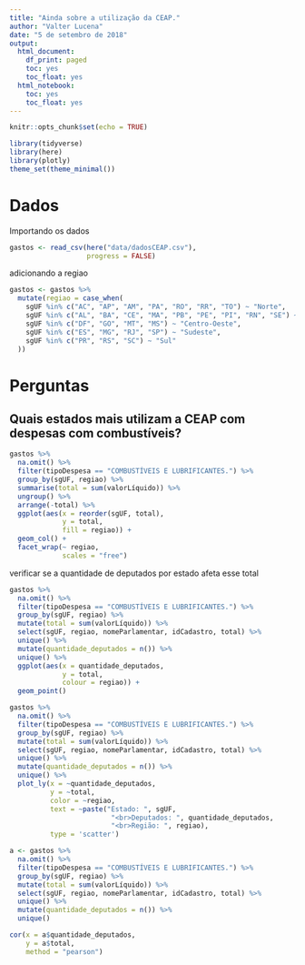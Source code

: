 ```yaml
---
title: "Ainda sobre a utilização da CEAP."
author: "Valter Lucena"
date: "5 de setembro de 2018"
output: 
  html_document:
    df_print: paged
    toc: yes
    toc_float: yes
  html_notebook:
    toc: yes
    toc_float: yes
---
```


```r
knitr::opts_chunk$set(echo = TRUE)
```

```r
library(tidyverse)
library(here)
library(plotly)
theme_set(theme_minimal()) 
```

# Dados

Importando os dados

```r
gastos <- read_csv(here("data/dadosCEAP.csv"),
                   progress = FALSE)
```

adicionando a regiao

```r
gastos <- gastos %>% 
  mutate(regiao = case_when(
    sgUF %in% c("AC", "AP", "AM", "PA", "RO", "RR", "TO") ~ "Norte",
    sgUF %in% c("AL", "BA", "CE", "MA", "PB", "PE", "PI", "RN", "SE") ~ "Nordeste",
    sgUF %in% c("DF", "GO", "MT", "MS") ~ "Centro-Oeste",
    sgUF %in% c("ES", "MG", "RJ", "SP") ~ "Sudeste",
    sgUF %in% c("PR", "RS", "SC") ~ "Sul"
  ))
```

# Perguntas

## Quais estados mais utilizam a CEAP com despesas com combustíveis?

```r
gastos %>% 
  na.omit() %>% 
  filter(tipoDespesa == "COMBUSTÍVEIS E LUBRIFICANTES.") %>% 
  group_by(sgUF, regiao) %>% 
  summarise(total = sum(valorLíquido)) %>% 
  ungroup() %>% 
  arrange(-total) %>% 
  ggplot(aes(x = reorder(sgUF, total), 
             y = total,
             fill = regiao)) +
  geom_col() +
  facet_wrap(~ regiao,
             scales = "free")
```

verificar se a quantidade de deputados por estado afeta esse total

```r
gastos %>% 
  na.omit() %>% 
  filter(tipoDespesa == "COMBUSTÍVEIS E LUBRIFICANTES.") %>% 
  group_by(sgUF, regiao) %>% 
  mutate(total = sum(valorLíquido)) %>% 
  select(sgUF, regiao, nomeParlamentar, idCadastro, total) %>% 
  unique() %>%
  mutate(quantidade_deputados = n()) %>% 
  unique() %>% 
  ggplot(aes(x = quantidade_deputados,
             y = total,
             colour = regiao)) +
  geom_point()
```

```r
gastos %>% 
  na.omit() %>% 
  filter(tipoDespesa == "COMBUSTÍVEIS E LUBRIFICANTES.") %>% 
  group_by(sgUF, regiao) %>% 
  mutate(total = sum(valorLíquido)) %>% 
  select(sgUF, regiao, nomeParlamentar, idCadastro, total) %>% 
  unique() %>%
  mutate(quantidade_deputados = n()) %>% 
  unique() %>%
  plot_ly(x = ~quantidade_deputados,
          y = ~total,
          color = ~regiao,
          text = ~paste("Estado: ", sgUF,
                         "<br>Deputados: ", quantidade_deputados,
                         "<br>Região: ", regiao),
          type = 'scatter')
```

```r
a <- gastos %>% 
  na.omit() %>% 
  filter(tipoDespesa == "COMBUSTÍVEIS E LUBRIFICANTES.") %>% 
  group_by(sgUF, regiao) %>% 
  mutate(total = sum(valorLíquido)) %>% 
  select(sgUF, regiao, nomeParlamentar, idCadastro, total) %>% 
  unique() %>%
  mutate(quantidade_deputados = n()) %>% 
  unique()

cor(x = a$quantidade_deputados,
    y = a$total,
    method = "pearson")
```

